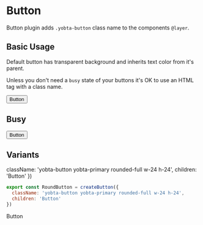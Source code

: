 

<Meta title="MDX/Button" />

# Button

Button plugin adds `.yobta-button` class name to the components `@layer`.

## Basic Usage

Default button has transparent background and inherits text color
from it's parent.

Unless you don't need a `busy` state of your buttons it's OK to use an HTML tag with a class name.

<Canvas>
  <Story name="Basic Usage">
    <button className="yobta-button" type="button">
      Button
    </button>
  </Story>
</Canvas>

## Busy

<Canvas>
  <Story name="Busy">
    <Button busy>Button</Button>
  </Story>
</Canvas>

## Variants

  className: 'yobta-button yobta-primary rounded-full w-24 h-24',
  children: 'Button'
})

```jsx
export const RoundButton = createButton({
  className: 'yobta-button yobta-primary rounded-full w-24 h-24',
  children: 'Button'
})
```

<Canvas>
  <Story name="Variants">
    <RoundButton>Button</RoundButton>
  </Story>
</Canvas>

